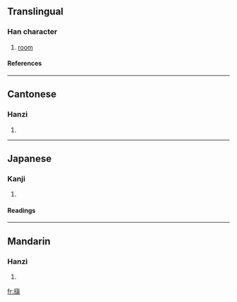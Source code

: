 ==Translingual==
===Han character===
{{Han char|rn=53|rad=广|as=11|sn=14|four=0028<sub>6</sub>|canj=戈心一金 (IPMC)}}
# [[room]]
====References====
{{Han ref|kx=0349.210|dkj=09449|hdz=20899.100|uh=5ECE|ud=24270|bh=E1B8|bd=57784}}
----
==Cantonese==
===Hanzi===
{{yue-hanzi|jyut=|y=king2}}
# {{defn|Cantonese}}
----
==Japanese==
===Kanji===
{{ja-kanji|grade=|rs=广11}}
# {{defn|Japanese}} 
====Readings====
{{ja-readings|on=[[けい]] (kei), [[きょう]] (kyō), [[てい]] (tei)|kun=[[いへのかたはら]] (ihenokatahara)}}
----
==Mandarin==
===Hanzi===
{{cmn-hanzi|pin=[[qǐng]] ([[qing3]])|wg=ch'ing<sup>3</sup>}}
# {{defn|Mandarin}}

[[fr:廎]]